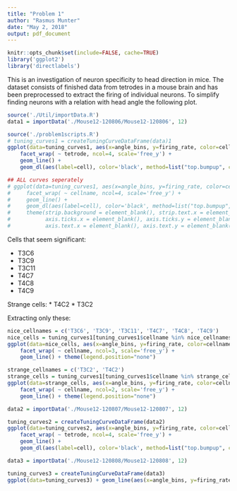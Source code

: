 ```yaml
---
title: "Problem 1"
author: "Rasmus Munter"
date: "May 2, 2018"
output: pdf_document
---
```



```r
knitr::opts_chunk$set(include=FALSE, cache=TRUE)
library('ggplot2')
library('directlabels')
```

This is an investigation of neuron specificity to head direction in mice. The dataset consists of finished data from tetrodes in a mouse brain and has been preprocessed to extract the firing of individual neurons. To simplify finding neurons with a relation with head angle the following plot.

```r
source('./Util/importData.R')
data1 = importData('./Mouse12-120806/Mouse12-120806', 12)
```

```r
source('./problem1scripts.R')
# tuning_curves1 = createTuningCurveDataFrame(data)1
ggplot(data=tuning_curves1, aes(x=angle_bins, y=firing_rate, color=cell)) + 
    facet_wrap( ~ tetrode, ncol=4, scale='free_y') +
    geom_line() + 
    geom_dl(aes(label=cell), color='black', method=list("top.bumpup", cex=0.5))

## ALL curves seperately
# ggplot(data=tuning_curves1, aes(x=angle_bins, y=firing_rate, color=cell)) + 
#     facet_wrap( ~ cellname, ncol=4, scale='free_y') +
#     geom_line() + 
#     geom_dl(aes(label=cell), color='black', method=list("top.bumpup", cex=0.5))+
#     theme(strip.background = element_blank(), strip.text.x = element_blank(),
#           axis.ticks.x = element_blank(), axis.ticks.y = element_blank(),
#           axis.text.x = element_blank(), axis.text.y = element_blank())
```

Cells that seem significant:

* T3C6
* T3C9
* T3C11
* T4C7
* T4C8
* T4C9

Strange cells:
* T4C2
* T3C2

Extracting only these:
```r
nice_cellnames = c('T3C6', 'T3C9', 'T3C11', 'T4C7', 'T4C8', 'T4C9')
nice_cells = tuning_curves1[tuning_curves1$cellname %in% nice_cellnames,]
ggplot(data=nice_cells, aes(x=angle_bins, y=firing_rate, color=cellname)) + 
    facet_wrap( ~ cellname, ncol=3, scale='free_y') +
    geom_line() + theme(legend.position="none")
```
```r
strange_cellnames = c('T3C2', 'T4C2')
strange_cells = tuning_curves1[tuning_curves1$cellname %in% strange_cellnames,]
ggplot(data=strange_cells, aes(x=angle_bins, y=firing_rate, color=cellname)) + 
    facet_wrap( ~ cellname, ncol=2, scale='free_y') +
    geom_line() + theme(legend.position="none")
```



```r
data2 = importData('./Mouse12-120807/Mouse12-120807', 12)
```

```r
tuning_curves2 = createTuningCurveDataFrame(data2)
ggplot(data=tuning_curves2, aes(x=angle_bins, y=firing_rate, color=cell)) + 
    facet_wrap( ~ tetrode, ncol=4, scale='free_y') +
    geom_line() + 
    geom_dl(aes(label=cell), color='black', method=list("top.bumpup", cex=0.5))
```

```r
data3 = importData('./Mouse12-120808/Mouse12-120808', 12)
```

```r
tuning_curves3 = createTuningCurveDataFrame(data3)
ggplot(data=tuning_curves3) + geom_line(aes(x=angle_bins, y=firing_rate, color=cell)) + facet_wrap( ~ tetrode, ncol=4, scale='free_y')
```